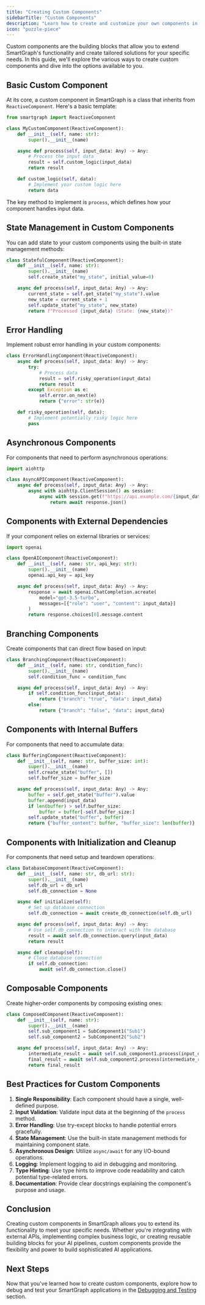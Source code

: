 ```yaml
---
title: "Creating Custom Components"
sidebarTitle: "Custom Components"
description: "Learn how to create and customize your own components in SmartGraph to extend its functionality"
icon: "puzzle-piece"
---
```


Custom components are the building blocks that allow you to extend SmartGraph's functionality and create tailored solutions for your specific needs. In this guide, we'll explore the various ways to create custom components and dive into the options available to you.

## Basic Custom Component

At its core, a custom component in SmartGraph is a class that inherits from `ReactiveComponent`. Here's a basic template:

```python
from smartgraph import ReactiveComponent

class MyCustomComponent(ReactiveComponent):
    def __init__(self, name: str):
        super().__init__(name)

    async def process(self, input_data: Any) -> Any:
        # Process the input data
        result = self.custom_logic(input_data)
        return result

    def custom_logic(self, data):
        # Implement your custom logic here
        return data
```

The key method to implement is `process`, which defines how your component handles input data.

## State Management in Custom Components

You can add state to your custom components using the built-in state management methods:

```python
class StatefulComponent(ReactiveComponent):
    def __init__(self, name: str):
        super().__init__(name)
        self.create_state("my_state", initial_value=0)

    async def process(self, input_data: Any) -> Any:
        current_state = self.get_state("my_state").value
        new_state = current_state + 1
        self.update_state("my_state", new_state)
        return f"Processed {input_data} (State: {new_state})"
```

## Error Handling

Implement robust error handling in your custom components:

```python
class ErrorHandlingComponent(ReactiveComponent):
    async def process(self, input_data: Any) -> Any:
        try:
            # Process data
            result = self.risky_operation(input_data)
            return result
        except Exception as e:
            self.error.on_next(e)
            return {"error": str(e)}

    def risky_operation(self, data):
        # Implement potentially risky logic here
        pass
```

## Asynchronous Components

For components that need to perform asynchronous operations:

```python
import aiohttp

class AsyncAPIComponent(ReactiveComponent):
    async def process(self, input_data: Any) -> Any:
        async with aiohttp.ClientSession() as session:
            async with session.get(f"https://api.example.com/{input_data}") as response:
                return await response.json()
```

## Components with External Dependencies

If your component relies on external libraries or services:

```python
import openai

class OpenAIComponent(ReactiveComponent):
    def __init__(self, name: str, api_key: str):
        super().__init__(name)
        openai.api_key = api_key

    async def process(self, input_data: Any) -> Any:
        response = await openai.ChatCompletion.acreate(
            model="gpt-3.5-turbo",
            messages=[{"role": "user", "content": input_data}]
        )
        return response.choices[0].message.content
```

## Branching Components

Create components that can direct flow based on input:

```python
class BranchingComponent(ReactiveComponent):
    def __init__(self, name: str, condition_func):
        super().__init__(name)
        self.condition_func = condition_func

    async def process(self, input_data: Any) -> Any:
        if self.condition_func(input_data):
            return {"branch": "true", "data": input_data}
        else:
            return {"branch": "false", "data": input_data}
```

## Components with Internal Buffers

For components that need to accumulate data:

```python
class BufferingComponent(ReactiveComponent):
    def __init__(self, name: str, buffer_size: int):
        super().__init__(name)
        self.create_state("buffer", [])
        self.buffer_size = buffer_size

    async def process(self, input_data: Any) -> Any:
        buffer = self.get_state("buffer").value
        buffer.append(input_data)
        if len(buffer) > self.buffer_size:
            buffer = buffer[-self.buffer_size:]
        self.update_state("buffer", buffer)
        return {"buffer_content": buffer, "buffer_size": len(buffer)}
```

## Components with Initialization and Cleanup

For components that need setup and teardown operations:

```python
class DatabaseComponent(ReactiveComponent):
    def __init__(self, name: str, db_url: str):
        super().__init__(name)
        self.db_url = db_url
        self.db_connection = None

    async def initialize(self):
        # Set up database connection
        self.db_connection = await create_db_connection(self.db_url)

    async def process(self, input_data: Any) -> Any:
        # Use self.db_connection to interact with the database
        result = await self.db_connection.query(input_data)
        return result

    async def cleanup(self):
        # Close database connection
        if self.db_connection:
            await self.db_connection.close()
```

## Composable Components

Create higher-order components by composing existing ones:

```python
class ComposedComponent(ReactiveComponent):
    def __init__(self, name: str):
        super().__init__(name)
        self.sub_component1 = SubComponent1("Sub1")
        self.sub_component2 = SubComponent2("Sub2")

    async def process(self, input_data: Any) -> Any:
        intermediate_result = await self.sub_component1.process(input_data)
        final_result = await self.sub_component2.process(intermediate_result)
        return final_result
```

## Best Practices for Custom Components

1. **Single Responsibility**: Each component should have a single, well-defined purpose.
2. **Input Validation**: Validate input data at the beginning of the `process` method.
3. **Error Handling**: Use try-except blocks to handle potential errors gracefully.
4. **State Management**: Use the built-in state management methods for maintaining component state.
5. **Asynchronous Design**: Utilize `async/await` for any I/O-bound operations.
6. **Logging**: Implement logging to aid in debugging and monitoring.
7. **Type Hinting**: Use type hints to improve code readability and catch potential type-related errors.
8. **Documentation**: Provide clear docstrings explaining the component's purpose and usage.

## Conclusion

Creating custom components in SmartGraph allows you to extend its functionality to meet your specific needs. Whether you're integrating with external APIs, implementing complex business logic, or creating reusable building blocks for your AI pipelines, custom components provide the flexibility and power to build sophisticated AI applications.

## Next Steps

Now that you've learned how to create custom components, explore how to debug and test your SmartGraph applications in the [Debugging and Testing](./debugging) section.
